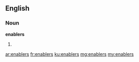 ==English==

===Noun===
'''enablers'''

# {{plural of|[[enabler]]}}

[[ar:enablers]]
[[fr:enablers]]
[[ku:enablers]]
[[mg:enablers]]
[[my:enablers]]
